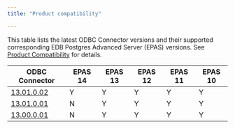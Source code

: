 ```yaml
---
title: "Product compatibility"

---
```


This table lists the latest ODBC Connector versions and their supported corresponding EDB Postgres Advanced Server (EPAS) versions. See [Product Compatibility](https://www.enterprisedb.com/platform-compatibility#epas) for details.

| ODBC Connector                            | EPAS 14 | EPAS 13 | EPAS 12 | EPAS 11 | EPAS 10 | 
| ----------------------------------------- | ------- | ------- | ------- | ------- | ------- |
| [13.01.0.02](01_odbc_13.1.0.02_rel_notes) | Y       | Y       | Y       | Y       | Y       |
| [13.01.0.01](03_odbc_13.1.0.01_rel_notes) | N       | Y       | Y       | Y       | Y       |
| [13.00.0.01](05_odbc_13.0.0.01_rel_notes) | N       | Y       | Y       | Y       | Y       |  